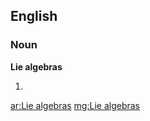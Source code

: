 ==English==

===Noun===
'''Lie algebras'''

# {{plural of|[[Lie algebra]]}}

[[ar:Lie algebras]]
[[mg:Lie algebras]]